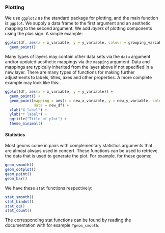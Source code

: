
### Plotting

We use `ggplot2` as the standard package for plotting, and the main function is `ggplot`. We supply a data frame to the first argument and an aesthetic mapping to the second argument. We add *layers* of plotting components using the plus sign. A simple example:

```r
ggplot(df, aes(x = x_variable, y = y_variable, colour = grouping_variable)) +
  geom_point()
```

Many types of layers may contain other data sets via the `data` argument and/or updated aesthetic mappings via the `mapping` argument. Data and mappings are typically inherited from the layer above if not specified in a new layer. There are many types of functions for making further adjustments to labels, titles, axes and other properties. A more complete example may look like this:

```r
ggplot(df, aes(x = x_variable, y = y_variable)) +
  geom_point() +
  geom_point(mapping = aes(x = new_x_variable, y = new_y_variable, colour = grouping_var),
             data = new_df) +
  xlab("X label") +
  ylab("Y label") +
  ggtitle("Title of plot") +
  theme_minimal()
```
#### Statistics

Most geoms come in pairs with complementary statistics arguments that are almost always used in concert. These functions can be used to retrieve the data that is used to generate the plot. For example, for these geoms:

```r
geom_smooth()
geom_dotplot()
geom_point()
geom_bar()
```
We have these `stat` functions respectively:

```r
stat_smooth()
stat_bindot()
stat_qq()
stat_count()
```
The corresponding stat functions can be found by reading the documentation with for example `?geom_smooth`.
